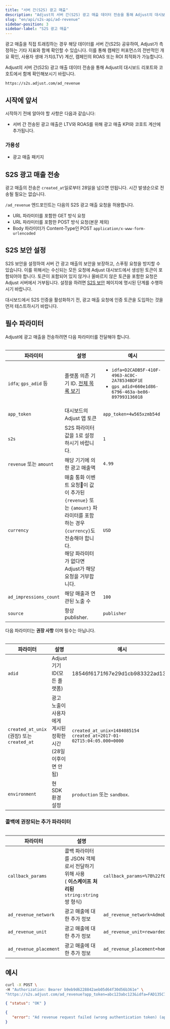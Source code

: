 ```yaml
---
title: "서버 간(S2S) 광고 매출"
description: "Adjust의 서버 간(S2S) 광고 매출 데이터 전송을 통해 Adjust의 대시보드 리포트와 코호트에서 함께 확인해보시기 바랍니다."
slug: "en/api/s2s-api/ad-revenue"
sidebar-position: 3
sidebar-label: "S2S 광고 매출"
---
```

광고 매출을 직접 트래킹하는 경우 해당 데이터를 서버 간\(S2S\) 공유하여, Adjust가 측정하는 기타 지표와 함께 확인할 수 있습니다. 이를 통해 캠페인 퍼포먼스의 전반적인 개요 확인, 사용자 생애 가치\(LTV\) 계산, 캠페인의 ROAS 또는 ROI 최적화가 가능합니다.

Adjust의 서버 간\(S2S\) 광고 매출 데이터 전송을 통해 Adjust의 대시보드 리포트와 코호트에서 함께 확인해보시기 바랍니다.

```text
https://s2s.adjust.com/ad_revenue
```

시작에 앞서
------

시작하기 전에 알아야 할 사항은 다음과 같습니다:

* 서버 간 전송된 광고 매출은 LTV와 ROAS를 위해 광고 매출 KPI와 코호트 계산에 추가됩니다.

### 가용성

* 광고 매출 패키지

S2S 광고 매출 전송
------------

<callout type="note"> 

광고 매출의 전송은 `created_at`일로부터 28일을 넘으면 안됩니다. 시간 발생순으로 전송될 필요는 없습니다.
</Callout> 

`/ad_revenue` 엔드포인트는 다음의 S2S 광고 매출 요청을 허용합니다.

* URL 파라미터를 포함한 GET 방식 요청
* URL 파라미터를 포함한 POST 방식 요청\(본문 제외\) 
* Body 파라미터가 Content\-Type인 POST `application/x-www-form-urlencoded`

S2S 보안 설정
---------

S2S 보안을 설정하여 서버 간 광고 매출의 보안을 보장하고, 스푸핑 요청을 방지할 수 있습니다. 이를 위해서는 수신되는 모든 요청에 Adjust 대시보드에서 생성된 토큰이 포함되어야 합니다. 토큰이 포함되어 있지 않거나 올바르지 않은 토큰을 포함한 요청은 Adjust 서버에서 거부됩니다. 설정을 하려면 [S2S 보안](/en/api/s2s-api/security) 페이지에 명시된 단계를 수행하시기 바랍니다.
<callout type="note"> 

대시보드에서 S2S 인증을 활성화하기 전, 광고 매출 요청에 인증 토큰을 도입하는 것을 먼저 테스트하시기 바랍니다.
</Callout> 

필수 파라미터
-------

Adjust에 광고 매출을 전송하려면 다음 파라미터를 전달해야 합니다.
<table> 

|          파라미터          |                                                              설명                                                              |                                                          예시                                                           |
|------------------------|------------------------------------------------------------------------------------------------------------------------------|-----------------------------------------------------------------------------------------------------------------------|
| `idfa`; `gps_adid` 등   | 플랫폼 의존 기기 ID. [전체 목록 보기](https://help.adjust.com/en/article/server-to-server-events#accepted-identifiers)                    | <ul><li>`idfa=D2CADB5F-410F-4963-AC0C-2A78534BDF1E`</li><li>`gps_adid=660e1d86-6796-463a-be86-897993136018`</li></ul> |
| `app_token`            | 대시보드의 Adjust 앱 토큰                                                                                                            | `app_token=4w565xzmb54d`                                                                                              |
| `s2s`                  | S2S 파라미터 값을 1로 설정하시기 바랍니다.                                                                                                   | `1`                                                                                                                   |
| `revenue` 또는 `amount`  | 해당 기기에 의한 광고 매출액                                                                                                             | `4.99`                                                                                                                |
| `currency`             | 매출 통화 이벤트 요청이 값이 추가된 `{revenue}` 또는 `{amount}` 파라미터를 포함하는 경우 `{currency}`도 전송해야 합니다.<br/>해당 파라미터가 없다면 Adjust가 해당 요청을 거부합니다. | `USD`                                                                                                                 |
| `ad_impressions_count` | 해당 매출과 연관된 노출 수                                                                                                              | `100`                                                                                                                 |
| `source`               | 항상 publisher.                                                                                                                | `publisher`                                                                                                           |

</Table> 

다음 파라미터는 **권장 사항** 이며 필수는 아닙니다.
<table> 

|                    파라미터                    |                    설명                     |                                   예시                                   |
|--------------------------------------------|-------------------------------------------|------------------------------------------------------------------------|
| `adid`                                     | Adjust 기기 ID\(모든 플랫폼\)                  | 18546f6171f67e29d1cb983322ad1329                                       |
| `created_at_unix` \(권장\) 또는 `created_at` | 광고 노출이 사용자에게 게시된 정확한 시간\(28일 이후이면 안 됨\) | `created_at_unix=1484085154` `created_at=2017-01-02T15:04:05.000+0000` |
| `environment`                              | 현 SDK 환경 설정                               | `production` 또는 `sandbox`.                                             |

</Table> 

### 콜백에 권장되는 추가 파라미터

<table> 

|          파라미터          |                                     설명                                      |                                    예시                                    |
|------------------------|-----------------------------------------------------------------------------|--------------------------------------------------------------------------|
| `callback_params`      | 콜백 파라미터를 JSON 객체로서 전달하기 위해 사용<br/>\( **이스케이프 처리된** `string:string` 쌍 형식\) | `callback_params=%7B%22f0o%22%3A%22bar%22%2C%20%22bar%22%3A%22baz%22%7D` |
| `ad_revenue_network`   | 광고 매출에 대한 추가 정보                                                             | `ad_revenue_network=Admob`                                               |
| `ad_revenue_unit`      | 광고 매출에 대한 추가 정보                                                             | `ad_revenue_unit=rewarded_video`                                         |
| `ad_revenue_placement` | 광고 매출에 대한 추가 정보                                                             | `ad_revenue_placement=home_screen`                                       |

</Table> 

예시
---

```sh
curl -X POST \
-H "Authorization: Bearer b9eb9d6228842aeb05d64f30d56b361e" \
"https://s2s.adjust.com/ad_revenue?app_token=abc123abc123&idfa=FAD135C7-C5F8-4DCC-9478-2203956B0870&source=publisher&ad_impressions_count=1&revenue=0.01&currency=USD&s2s=1"
```

<tabs> <tab title="Success" icon="Check"> 

```json
{ "status": "OK" }
```

</Tab> <tab title="오류" icon="Cross"> 

```json
{
   "error": "Ad revenue request failed (wrong authentication token) (app_token:abc123abc123)"
}
```

</Tab> </Tabs>

